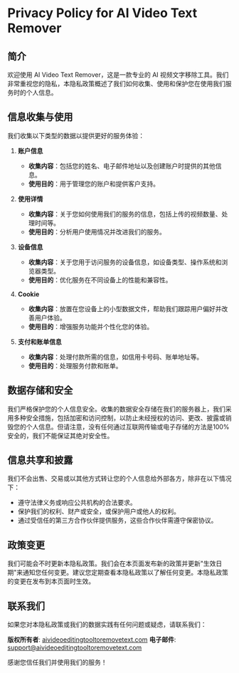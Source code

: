# Privacy Policy for AI Video Text Remover

## 简介

欢迎使用 AI Video Text Remover，这是一款专业的 AI 视频文字移除工具。我们非常重视您的隐私，本隐私政策概述了我们如何收集、使用和保护您在使用我们服务时的个人信息。

## 信息收集与使用

我们收集以下类型的数据以提供更好的服务体验：

1. **账户信息**

   - **收集内容**：包括您的姓名、电子邮件地址以及创建账户时提供的其他信息。
   - **使用目的**：用于管理您的账户和提供客户支持。

2. **使用详情**

   - **收集内容**：关于您如何使用我们的服务的信息，包括上传的视频数量、处理时间等。
   - **使用目的**：分析用户使用情况并改进我们的服务。

3. **设备信息**

   - **收集内容**：关于您用于访问服务的设备信息，如设备类型、操作系统和浏览器类型。
   - **使用目的**：优化服务在不同设备上的性能和兼容性。

4. **Cookie**

   - **收集内容**：放置在您设备上的小型数据文件，帮助我们跟踪用户偏好并改善用户体验。
   - **使用目的**：增强服务功能并个性化您的体验。

5. **支付和账单信息**
   - **收集内容**：处理付款所需的信息，如信用卡号码、账单地址等。
   - **使用目的**：处理服务付款和账单。

## 数据存储和安全

我们严格保护您的个人信息安全。收集的数据安全存储在我们的服务器上，我们采用多种安全措施，包括加密和访问控制，以防止未经授权的访问、更改、披露或销毁您的个人信息。但请注意，没有任何通过互联网传输或电子存储的方法是100%安全的，我们不能保证其绝对安全性。

## 信息共享和披露

我们不会出售、交易或以其他方式转让您的个人信息给外部各方，除非在以下情况下：

- 遵守法律义务或响应公共机构的合法要求。
- 保护我们的权利、财产或安全，或保护用户或他人的权利。
- 通过受信任的第三方合作伙伴提供服务，这些合作伙伴需遵守保密协议。

## 政策变更

我们可能会不时更新本隐私政策。我们会在本页面发布新的政策并更新"生效日期"来通知您任何变更。建议您定期查看本隐私政策以了解任何变更。本隐私政策的变更在发布到本页面时生效。

## 联系我们

如果您对本隐私政策或我们的数据实践有任何问题或疑虑，请联系我们：

**版权所有者**: [aivideoeditingtooltoremovetext.com](http://aivideoeditingtooltoremovetext.com)
**电子邮件**: [support@aivideoeditingtooltoremovetext.com](mailto:support@aivideoeditingtooltoremovetext.com)

感谢您信任我们并使用我们的服务！

